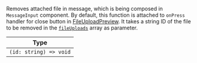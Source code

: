 Removes attached file in message, which is being composed in `MessageInput` component. By default, this function is attached to `onPress` handler for close button in [FileUploadPreview](../../../core-components/channel.mdx#fileuploadpreview).
It takes a string ID of the file to be removed in the [`fileUploads`](../../../contexts/message-input-context.mdx#fileuploads) array as parameter.

| Type                   |
| ---------------------- |
| `(id: string) => void` |
